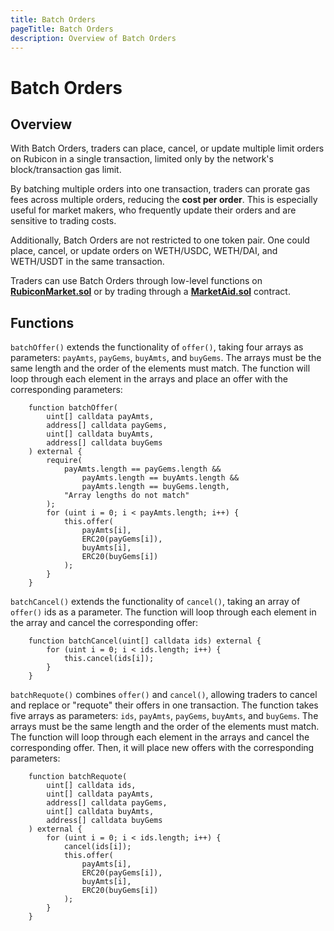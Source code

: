 ```yaml
---
title: Batch Orders
pageTitle: Batch Orders
description: Overview of Batch Orders
---
```


# Batch Orders

## Overview
 
With Batch Orders, traders can place, cancel, or update multiple limit orders on Rubicon in a single transaction, limited only by the network's block/transaction gas limit. 

By batching multiple orders into one transaction, traders can prorate gas fees across multiple orders, reducing the **cost per order**. This is especially useful for market makers, who frequently update their orders and are sensitive to trading costs.

Additionally, Batch Orders are not restricted to one token pair. One could place, cancel, or update orders on WETH/USDC, WETH/DAI, and WETH/USDT in the same transaction.

Traders can use Batch Orders through low-level functions on [**RubiconMarket.sol**](/protocol/rubicon-market/contract-overview) or by trading through a [**MarketAid.sol**](/protocol/rubicon-market/market-aid) contract.

## Functions

`batchOffer()` extends the functionality of `offer()`, taking four arrays as parameters:  `payAmts`, `payGems`, `buyAmts`, and `buyGems`. The arrays must be the same length and the order of the elements must match. The function will loop through each element in the arrays and place an offer with the corresponding parameters:

```solidity copy
    function batchOffer(
        uint[] calldata payAmts,
        address[] calldata payGems,
        uint[] calldata buyAmts,
        address[] calldata buyGems
    ) external {
        require(
            payAmts.length == payGems.length &&
                payAmts.length == buyAmts.length &&
                payAmts.length == buyGems.length,
            "Array lengths do not match"
        );
        for (uint i = 0; i < payAmts.length; i++) {
            this.offer(
                payAmts[i],
                ERC20(payGems[i]),
                buyAmts[i],
                ERC20(buyGems[i])
            );
        }
    }
```

`batchCancel()` extends the functionality of `cancel()`, taking an array of `offer()` ids as a parameter. The function will loop through each element in the array and cancel the corresponding offer:


```solidity copy
    function batchCancel(uint[] calldata ids) external {
        for (uint i = 0; i < ids.length; i++) {
            this.cancel(ids[i]);
        }
    }
```


`batchRequote()` combines `offer()` and `cancel()`, allowing traders to cancel and replace or "requote" their offers in one transaction. The function takes five arrays as parameters: `ids`, `payAmts`, `payGems`, `buyAmts`, and `buyGems`. The arrays must be the same length and the order of the elements must match. The function will loop through each element in the arrays and cancel the corresponding offer. Then, it will place new offers with the corresponding parameters:


```solidity copy
    function batchRequote(
        uint[] calldata ids,
        uint[] calldata payAmts,
        address[] calldata payGems,
        uint[] calldata buyAmts,
        address[] calldata buyGems
    ) external {
        for (uint i = 0; i < ids.length; i++) {
            cancel(ids[i]);
            this.offer(
                payAmts[i],
                ERC20(payGems[i]),
                buyAmts[i],
                ERC20(buyGems[i])
            );
        }
    }
```
